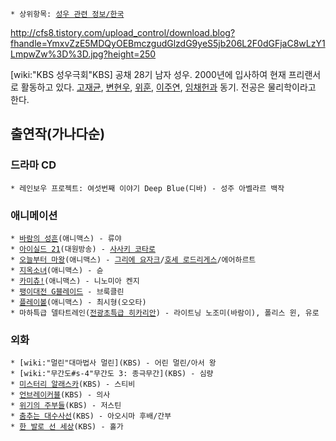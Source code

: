  * 상위항목: [[성우 관련 정보/한국]]

http://cfs8.tistory.com/upload_control/download.blog?fhandle=YmxvZzE5MDQyOEBmczgudGlzdG9yeS5jb206L2F0dGFjaC8wLzY1LmpwZw%3D%3D.jpg?height=250

[wiki:"KBS 성우극회"KBS] 공채 28기 남자 성우. 2000년에 입사하여 현재 프리랜서로 활동하고 있다. [[고재균]], [[변현우]], [[위훈]], [[이주연]], [[임채헌]]과 동기. 전공은 물리학이라고 한다.

== 출연작(가나다순) ==
=== 드라마 CD ===
 * 레인보우 프로젝트: 여섯번째 이야기 Deep Blue(디바) - 성주 아벨라르 백작
=== 애니메이션 ===
 * [[바람의 성흔]](애니맥스) - 류야
 * [[아이실드 21]](대원방송) - [[사사키 코타로]]
 * [[오늘부터 마왕]](애니맥스) - [[그리에 요자크]]/[[호세 로드리게스]]/에어하르트
 * [[지옥소녀]](애니맥스) - 슌
 * [[카미츄!]](애니맥스) - 니노미아 켄지
 * [[팽이대전 G블레이드]] - 브룩클린
 * [[플레이볼]](애니맥스) - 최시형(오오타)
 * 마하특급 델타트레인([[전광초특급 히카리안]]) - 라이트닝 노조미(바람이), 폴리스 윈, 유로
=== 외화 ===
 * [wiki:"멀린"대마법사 멀린](KBS) - 어린 멀린/아서 왕
 * [wiki:"무간도#s-4"무간도 3: 종극무간](KBS) - 심량
 * [[미스터리 알래스카]](KBS) - 스티비
 * [[언브레이커블]](KBS) - 의사
 * [[위기의 주부들]](KBS) - 저스틴
 * [[춤추는 대수사선]](KBS) - 아오시마 후배/간부
 * [[한 발로 선 세상]](KBS) - 홀가
